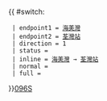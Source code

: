 {{ #switch: {{{format|}}}
  | endpoint1 = [[海美灣]]
  | endpoint2 = [[荃灣站]]
  | direction = 1
  | status = {{HK Bus Status|S+H}}
  | inline = [[海美灣]] → [[荃灣站]]
  | normal =
  | full =
}}<noinclude>[[category:新界專線小巴路線模板|096S]]</noinclude>